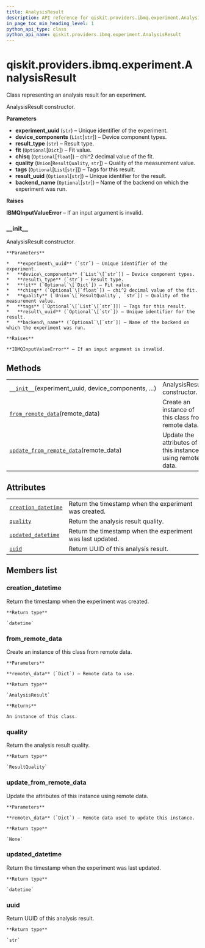 ```yaml
---
title: AnalysisResult
description: API reference for qiskit.providers.ibmq.experiment.AnalysisResult
in_page_toc_min_heading_level: 1
python_api_type: class
python_api_name: qiskit.providers.ibmq.experiment.AnalysisResult
---
```


# qiskit.providers.ibmq.experiment.AnalysisResult

<Class id="qiskit.providers.ibmq.experiment.AnalysisResult" isDedicatedPage={true} github="https://github.com/qiskit/qiskit-ibmq-provider/tree/stable/0.12/qiskit/providers/ibmq/experiment/analysis_result.py" signature="AnalysisResult(experiment_uuid, device_components, result_type, fit=None, chisq=None, quality=<ResultQuality.NO_INFORMATION: 'No Information'>, tags=None, result_uuid=None, backend_name=None)" modifiers="class">
  Class representing an analysis result for an experiment.

  AnalysisResult constructor.

  **Parameters**

  *   **experiment\_uuid** (`str`) – Unique identifier of the experiment.
  *   **device\_components** (`List`\[`str`]) – Device component types.
  *   **result\_type** (`str`) – Result type.
  *   **fit** (`Optional`\[`Dict`]) – Fit value.
  *   **chisq** (`Optional`\[`float`]) – chi^2 decimal value of the fit.
  *   **quality** (`Union`\[`ResultQuality`, `str`]) – Quality of the measurement value.
  *   **tags** (`Optional`\[`List`\[`str`]]) – Tags for this result.
  *   **result\_uuid** (`Optional`\[`str`]) – Unique identifier for the result.
  *   **backend\_name** (`Optional`\[`str`]) – Name of the backend on which the experiment was run.

  **Raises**

  **IBMQInputValueError** – If an input argument is invalid.

  ### \_\_init\_\_

  <Function id="qiskit.providers.ibmq.experiment.AnalysisResult.__init__" signature="__init__(experiment_uuid, device_components, result_type, fit=None, chisq=None, quality=<ResultQuality.NO_INFORMATION: 'No Information'>, tags=None, result_uuid=None, backend_name=None)">
    AnalysisResult constructor.

    **Parameters**

    *   **experiment\_uuid** (`str`) – Unique identifier of the experiment.
    *   **device\_components** (`List`\[`str`]) – Device component types.
    *   **result\_type** (`str`) – Result type.
    *   **fit** (`Optional`\[`Dict`]) – Fit value.
    *   **chisq** (`Optional`\[`float`]) – chi^2 decimal value of the fit.
    *   **quality** (`Union`\[`ResultQuality`, `str`]) – Quality of the measurement value.
    *   **tags** (`Optional`\[`List`\[`str`]]) – Tags for this result.
    *   **result\_uuid** (`Optional`\[`str`]) – Unique identifier for the result.
    *   **backend\_name** (`Optional`\[`str`]) – Name of the backend on which the experiment was run.

    **Raises**

    **IBMQInputValueError** – If an input argument is invalid.
  </Function>

  ## Methods

  |                                                                                                                                                                                               |                                                           |
  | --------------------------------------------------------------------------------------------------------------------------------------------------------------------------------------------- | --------------------------------------------------------- |
  | [`__init__`](#qiskit.providers.ibmq.experiment.AnalysisResult.__init__ "qiskit.providers.ibmq.experiment.AnalysisResult.__init__")(experiment\_uuid, device\_components, …)                   | AnalysisResult constructor.                               |
  | [`from_remote_data`](#qiskit.providers.ibmq.experiment.AnalysisResult.from_remote_data "qiskit.providers.ibmq.experiment.AnalysisResult.from_remote_data")(remote\_data)                      | Create an instance of this class from remote data.        |
  | [`update_from_remote_data`](#qiskit.providers.ibmq.experiment.AnalysisResult.update_from_remote_data "qiskit.providers.ibmq.experiment.AnalysisResult.update_from_remote_data")(remote\_data) | Update the attributes of this instance using remote data. |

  ## Attributes

  |                                                                                                                                                               |                                                            |
  | ------------------------------------------------------------------------------------------------------------------------------------------------------------- | ---------------------------------------------------------- |
  | [`creation_datetime`](#qiskit.providers.ibmq.experiment.AnalysisResult.creation_datetime "qiskit.providers.ibmq.experiment.AnalysisResult.creation_datetime") | Return the timestamp when the experiment was created.      |
  | [`quality`](#qiskit.providers.ibmq.experiment.AnalysisResult.quality "qiskit.providers.ibmq.experiment.AnalysisResult.quality")                               | Return the analysis result quality.                        |
  | [`updated_datetime`](#qiskit.providers.ibmq.experiment.AnalysisResult.updated_datetime "qiskit.providers.ibmq.experiment.AnalysisResult.updated_datetime")    | Return the timestamp when the experiment was last updated. |
  | [`uuid`](#qiskit.providers.ibmq.experiment.AnalysisResult.uuid "qiskit.providers.ibmq.experiment.AnalysisResult.uuid")                                        | Return UUID of this analysis result.                       |

  ## Members list

  ### creation\_datetime

  <Attribute id="qiskit.providers.ibmq.experiment.AnalysisResult.creation_datetime">
    Return the timestamp when the experiment was created.

    **Return type**

    `datetime`
  </Attribute>

  ### from\_remote\_data

  <Function id="qiskit.providers.ibmq.experiment.AnalysisResult.from_remote_data" signature="from_remote_data(remote_data)" modifiers="classmethod">
    Create an instance of this class from remote data.

    **Parameters**

    **remote\_data** (`Dict`) – Remote data to use.

    **Return type**

    `AnalysisResult`

    **Returns**

    An instance of this class.
  </Function>

  ### quality

  <Attribute id="qiskit.providers.ibmq.experiment.AnalysisResult.quality">
    Return the analysis result quality.

    **Return type**

    `ResultQuality`
  </Attribute>

  ### update\_from\_remote\_data

  <Function id="qiskit.providers.ibmq.experiment.AnalysisResult.update_from_remote_data" signature="update_from_remote_data(remote_data)">
    Update the attributes of this instance using remote data.

    **Parameters**

    **remote\_data** (`Dict`) – Remote data used to update this instance.

    **Return type**

    `None`
  </Function>

  ### updated\_datetime

  <Attribute id="qiskit.providers.ibmq.experiment.AnalysisResult.updated_datetime">
    Return the timestamp when the experiment was last updated.

    **Return type**

    `datetime`
  </Attribute>

  ### uuid

  <Attribute id="qiskit.providers.ibmq.experiment.AnalysisResult.uuid">
    Return UUID of this analysis result.

    **Return type**

    `str`
  </Attribute>
</Class>

